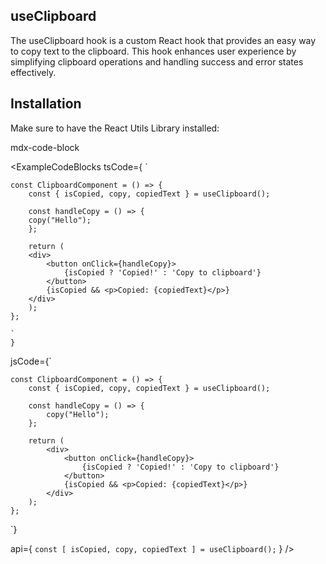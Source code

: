 
## useClipboard

The useClipboard hook is a custom React hook that provides an easy way to copy text to the clipboard. This hook enhances user experience by simplifying clipboard operations and handling success and error states effectively.

## Installation

Make sure to have the React Utils Library installed:

mdx-code-block
  <RSUTabs />

<ExampleCodeBlocks 
  tsCode={
    `
    
    const ClipboardComponent = () => {
        const { isCopied, copy, copiedText } = useClipboard();
        
        const handleCopy = () => {
        copy("Hello");
        };
        
        return (
        <div>
            <button onClick={handleCopy}>
                {isCopied ? 'Copied!' : 'Copy to clipboard'}
            </button>
            {isCopied && <p>Copied: {copiedText}</p>}
        </div>
        );
    };

    `
    }


jsCode={`

    const ClipboardComponent = () => {
        const { isCopied, copy, copiedText } = useClipboard();

        const handleCopy = () => {
            copy("Hello");
        };

        return (
            <div>
                <button onClick={handleCopy}>
                    {isCopied ? 'Copied!' : 'Copy to clipboard'}
                </button>
                {isCopied && <p>Copied: {copiedText}</p>}
            </div>
        );
    };

`}

api={
    `
    const [ isCopied, copy, copiedText ] = useClipboard();
    `
}
/>
